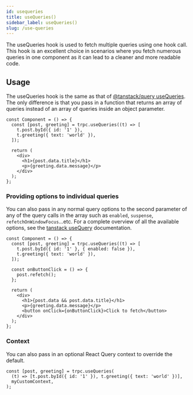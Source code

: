 ```yaml
---
id: usequeries
title: useQueries()
sidebar_label: useQueries()
slug: /use-queries
---
```


The useQueries hook is used to fetch multiple queries using one hook call. This hook is an excellent choice in scenarios where you fetch numerous queries in one component as it can lead to a cleaner and more readable code.

## Usage

The useQueries hook is the same as that of [@tanstack/query useQueries](https://tanstack.com/query/v4/docs/react/reference/useQueries). The only difference is that you pass in a function that returns an array of queries instead of an array of queries inside an object parameter.

```tsx
const Component = () => {
  const [post, greeting] = trpc.useQueries((t) => [
    t.post.byId({ id: '1' }),
    t.greeting({ text: 'world' }),
  ]);

  return (
    <div>
      <h1>{post.data.title}</h1>
      <p>{greeting.data.message}</p>
    </div>
  );
};
```

### Providing options to individual queries

You can also pass in any normal query options to the second parameter of any of the query calls in the array such as `enabled`, `suspense`, `refetchOnWindowFocus`...etc. For a complete overview of all the available options, see the [tanstack useQuery](https://tanstack.com/query/v4/docs/react/reference/useQuery) documentation.

```tsx
const Component = () => {
  const [post, greeting] = trpc.useQueries((t) => [
    t.post.byId({ id: '1' }, { enabled: false }),
    t.greeting({ text: 'world' }),
  ]);

  const onButtonClick = () => {
    post.refetch();
  };

  return (
    <div>
      <h1>{post.data && post.data.title}</h1>
      <p>{greeting.data.message}</p>
      <button onClick={onButtonClick}>Click to fetch</button>
    </div>
  );
};
```


### Context

You can also pass in an optional React Query context to override the default.

```tsx
const [post, greeting] = trpc.useQueries(
  (t) => [t.post.byId({ id: '1' }), t.greeting({ text: 'world' })],
  myCustomContext,
);
```
